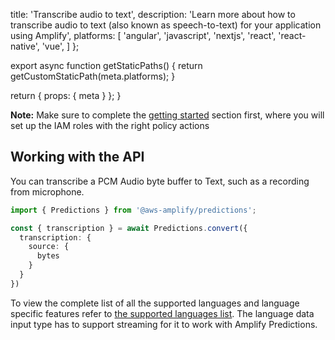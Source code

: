 
  title: 'Transcribe audio to text',
  description: 'Learn more about how to transcribe audio to text (also known as speech-to-text) for your application using Amplify',
  platforms: [
    'angular',
    'javascript',
    'nextjs',
    'react',
    'react-native',
    'vue',
  ]
};

export async function getStaticPaths() {
  return getCustomStaticPath(meta.platforms);
}

  return {
    props: {
      meta
    }
  };
}

<Callout informational>

**Note:** Make sure to complete the [getting started](../set-up-predictions) section first, where you will set up the IAM roles with the right policy actions

</Callout>

## Working with the API

You can transcribe a PCM Audio byte buffer to Text, such as a recording from microphone.

```ts
import { Predictions } from '@aws-amplify/predictions';

const { transcription } = await Predictions.convert({
  transcription: {
    source: {
      bytes
    }
  }
})
```

To view the complete list of all the supported languages and language specific features refer to [the supported languages list](https://docs.aws.amazon.com/transcribe/latest/dg/supported-languages.html). The language data input type has to support streaming for it to work with Amplify Predictions.
